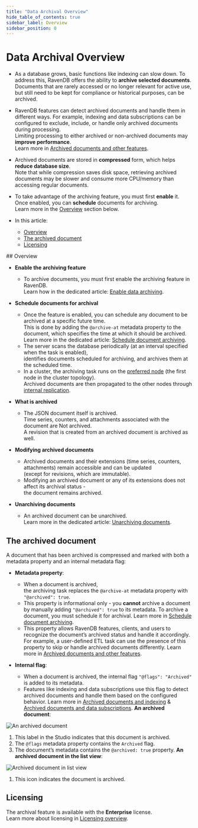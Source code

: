 ```yaml
---
title: "Data Archival Overview"
hide_table_of_contents: true
sidebar_label: Overview
sidebar_position: 0
---
```



# Data Archival Overview
<Admonition type="note" title="">

* As a database grows, basic functions like indexing can slow down.
  To address this, RavenDB offers the ability to **archive selected documents**.
  Documents that are rarely accessed or no longer relevant for active use, but still need to be kept for compliance or historical purposes, can be archived. 

* RavenDB features can detect archived documents and handle them in different ways.
  For example, indexing and data subscriptions can be configured to exclude, include, or handle only archived documents during processing.  
  Limiting processing to either archived or non-archived documents may **improve performance**.  
  Learn more in [Archived documents and other features](../data-archival/archived-documents-and-other-features.mdx).

* Archived documents are stored in **compressed** form, which helps **reduce database size**.  
  Note that while compression saves disk space, retrieving archived documents may be slower and consume more CPU/memory than accessing regular documents.

* To take advantage of the archiving feature, you must first **enable** it.  
  Once enabled, you can **schedule** documents for archiving.  
  Learn more in the [Overview](../data-archival/overview.mdx#overview) section below.
* In this article:  
  * [Overview](../data-archival/overview.mdx#overview)  
  * [The archived document](../data-archival/overview.mdx#the-archived-document)  
  * [Licensing](../data-archival/overview.mdx#licensing)

</Admonition>
## Overview

* **Enable the archiving feature**  
  * To archive documents, you must first enable the archiving feature in RavenDB.  
    Learn how in the dedicated article: [Enable data archiving](../data-archival/enable-data-archiving.mdx).

* **Schedule documents for archival**
  * Once the feature is enabled, you can schedule any document to be archived at a specific future time.  
    This is done by adding the `@archive-at` metadata property to the document, which specifies the time at which it should be archived.
    Learn more in the dedicated article: [Schedule document archiving](../data-archival/schedule-document-archiving.mdx).  
  * The server scans the database periodically (at an interval specified when the task is enabled),  
    identifies documents scheduled for archiving, and archives them at the scheduled time.
  * In a cluster, the archiving task runs on the [preferred node](../client-api/configuration/load-balance/overview.mdx#the-preferred-node) (the first node in the cluster topology).  
    Archived documents are then propagated to the other nodes through [internal replication](../server/clustering/replication/replication-overview.mdx#internal-replication).  

* **What is archived**  
  * The JSON document itself is archived.  
    Time series, counters, and attachments associated with the document are Not archived.  
    A revision that is created from an archived document is archived as well.

* **Modifying archived documents**
    * Archived documents and their extensions (time series, counters, attachments) remain accessible and can be updated  
      (except for revisions, which are immutable).
    * Modifying an archived document or any of its extensions does not affect its archival status -  
      the document remains archived.

* **Unarchiving documents**  
  * An archived document can be unarchived.  
    Learn more in the dedicated article: [Unarchiving documents](../data-archival/unarchiving-documents.mdx).  



## The archived document

A document that has been archived is compressed and marked with both a metadata property and an internal metadata flag:

* **Metadata property**:
   * When a document is archived,  
     the archiving task replaces the `@archive-at` metadata property with `"@archived": true`.    
   * This property is informational only - you **cannot** archive a document by manually adding `"@archived": true` to its metadata.
     To archive a document, you must schedule it for archival. Learn more in [Schedule document archiving](../data-archival/schedule-document-archiving.mdx).
   * This property allows RavenDB features, clients, and users to recognize the document’s archived status and handle it accordingly.
     For example, a user-defined ETL task can use the presence of this property to skip or handle archived documents differently.
     Learn more in [Archived documents and other features](../data-archival/archived-documents-and-other-features.mdx).

* **Internal flag**:
  * When a document is archived, the internal flag `"@flags": "Archived"` is added to its metadata.
  * Features like indexing and data subscriptions use this flag to detect archived documents and handle them based on the configured behavior.
    Learn more in [Archived documents and indexing](../data-archival/archived-documents-and-other-features.mdx#archived-documents-and-indexing) & 
    [Archived documents and data subscriptions](../data-archival/archived-documents-and-other-features.mdx#archived-documents-and-subscriptions).
**An archived document**:  

![An archived document](./assets/an-archived-document.png)

1. This label in the Studio indicates that this document is archived.
2. The `@flags` metadata property contains the `Archived` flag.
3. The document’s metadata contains the `@archived: true` property.
**An archived document in the list view**:  

![Archived document in list view](./assets/archived-document-in-list-view.png)

1. This icon indicates the document is archived.



## Licensing

The archival feature is available with the **Enterprise** license.  
Learn more about licensing in [Licensing overview](../start/licensing/licensing-overview.mdx).  



